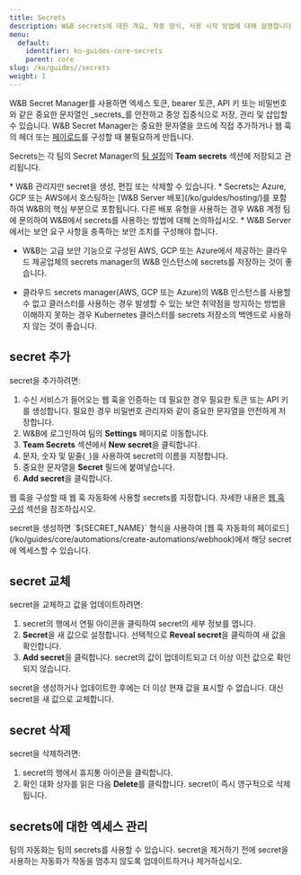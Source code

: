 ```yaml
---
title: Secrets
description: W&B secrets에 대한 개요, 작동 방식, 사용 시작 방법에 대해 설명합니다.
menu:
  default:
    identifier: ko-guides-core-secrets
    parent: core
slug: /ko/guides//secrets
weight: 1
---
```


W&B Secret Manager를 사용하면 엑세스 토큰, bearer 토큰, API 키 또는 비밀번호와 같은 중요한 문자열인 _secrets_를 안전하고 중앙 집중식으로 저장, 관리 및 삽입할 수 있습니다. W&B Secret Manager는 중요한 문자열을 코드에 직접 추가하거나 웹 훅의 헤더 또는 [페이로드](/ko/guides/core/automations/)를 구성할 때 불필요하게 만듭니다.

Secrets는 각 팀의 Secret Manager의 [팀 설정](/ko/guides/app/settings-page/teams/)의 **Team secrets** 섹션에 저장되고 관리됩니다.

<Note>
* W&B 관리자만 secret을 생성, 편집 또는 삭제할 수 있습니다.
* Secrets는 Azure, GCP 또는 AWS에서 호스팅하는 [W&B Server 배포](/ko/guides/hosting/)를 포함하여 W&B의 핵심 부분으로 포함됩니다. 다른 배포 유형을 사용하는 경우 W&B 계정 팀에 문의하여 W&B에서 secrets를 사용하는 방법에 대해 논의하십시오.
* W&B Server에서는 보안 요구 사항을 충족하는 보안 조치를 구성해야 합니다.

  - W&B는 고급 보안 기능으로 구성된 AWS, GCP 또는 Azure에서 제공하는 클라우드 제공업체의 secrets manager의 W&B 인스턴스에 secrets를 저장하는 것이 좋습니다.

  - 클라우드 secrets manager(AWS, GCP 또는 Azure)의 W&B 인스턴스를 사용할 수 없고 클러스터를 사용하는 경우 발생할 수 있는 보안 취약점을 방지하는 방법을 이해하지 못하는 경우 Kubernetes 클러스터를 secrets 저장소의 백엔드로 사용하지 않는 것이 좋습니다.
</Note>

## secret 추가
secret을 추가하려면:

1. 수신 서비스가 들어오는 웹 훅을 인증하는 데 필요한 경우 필요한 토큰 또는 API 키를 생성합니다. 필요한 경우 비밀번호 관리자와 같이 중요한 문자열을 안전하게 저장합니다.
2. W&B에 로그인하여 팀의 **Settings** 페이지로 이동합니다.
3. **Team Secrets** 섹션에서 **New secret**을 클릭합니다.
4. 문자, 숫자 및 밑줄(`_`)을 사용하여 secret의 이름을 지정합니다.
5. 중요한 문자열을 **Secret** 필드에 붙여넣습니다.
6. **Add secret**을 클릭합니다.

웹 훅을 구성할 때 웹 훅 자동화에 사용할 secrets를 지정합니다. 자세한 내용은 [웹 훅 구성](#configure-a-webhook) 섹션을 참조하십시오.

<Note>
secret을 생성하면 `${SECRET_NAME}` 형식을 사용하여 [웹 훅 자동화의 페이로드](/ko/guides/core/automations/create-automations/webhook)에서 해당 secret에 엑세스할 수 있습니다.
</Note>

## secret 교체
secret을 교체하고 값을 업데이트하려면:
1. secret의 행에서 연필 아이콘을 클릭하여 secret의 세부 정보를 엽니다.
2. **Secret**을 새 값으로 설정합니다. 선택적으로 **Reveal secret**을 클릭하여 새 값을 확인합니다.
3. **Add secret**을 클릭합니다. secret의 값이 업데이트되고 더 이상 이전 값으로 확인되지 않습니다.

<Note>
secret을 생성하거나 업데이트한 후에는 더 이상 현재 값을 표시할 수 없습니다. 대신 secret을 새 값으로 교체합니다.
</Note>

## secret 삭제
secret을 삭제하려면:
1. secret의 행에서 휴지통 아이콘을 클릭합니다.
2. 확인 대화 상자를 읽은 다음 **Delete**를 클릭합니다. secret이 즉시 영구적으로 삭제됩니다.

## secrets에 대한 엑세스 관리
팀의 자동화는 팀의 secrets를 사용할 수 있습니다. secret을 제거하기 전에 secret을 사용하는 자동화가 작동을 멈추지 않도록 업데이트하거나 제거하십시오.
